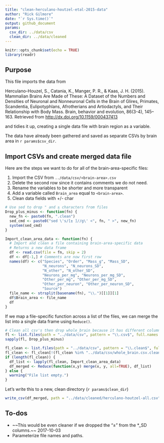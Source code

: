 ```yaml
---
title: "clean-herculano-houtzel-etal-2015-data"
author: "Rick Gilmore"
date: "`r Sys.time()`"
output: github_document
params:
  csv_dir: ../data/csv
  clean_dir: ../data/cleaned
---
```


```r
knitr::opts_chunk$set(echo = TRUE)
library(readr)
```

## Purpose

This file imports the data from 

Herculano-Houzel, S., Catania, K., Manger, P. R., & Kaas, J. H. (2015). Mammalian Brains Are Made of These: A Dataset of the Numbers and Densities of Neuronal and Nonneuronal Cells in the Brain of Glires, Primates, Scandentia, Eulipotyphlans, Afrotherians and Artiodactyls, and Their Relationship with Body Mass. Brain, behavior and evolution, 86(3-4), 145–163. Retrieved from <http://dx.doi.org/10.1159/000437413>

and tidies it up, creating a single data file with brain region as a variable.

The data have already been gathered and saved as separate CSVs by brain area in `r params$csv_dir`.

## Import CSVs and create merged data file

Here are the steps we want to do for all of the brain-area-specific files:

1. Import the CSV from `../data/csv/<brain-area>.csv`
2. Delete the second row since it contains comments we do not need.
3. Rename the variables to be shorter and more transparent
4. Add a variable called `Brain_area` equal to `<brain-area>`.
5. Clean data fields with +/- char

```r
# Use sed to drop " and ± characters from files
Drop_plus_minus <- function(fn) {
  new_fn <- paste0(fn, ".clean")
  sed_cmd <- paste0("sed \'s/[± ]//g\' <", fn, " >", new_fn)
  system(sed_cmd)
}
```

```r
Import_clean_area_data <- function(fn) {
  # Import and clean a file containing brain-area-specific data
  # Returns a new data frame
  df <- read.csv(file = fn, skip = 2)
  df <- df[-1,] # Comments are now first row
  names(df) <- c("Species", "Order", "Mass_g", "Mass_SD", 
                 "N_neurons", "N_neurons_SD",
                 "N_other", "N_other_SD",
                 "Neurons_per_mg", "Neurons_per_mg_SD",
                 "Other_per_mg", "Other_per_mg_SD",
                 "Other_per_neuron", "Other_per_neuron_SD",
                 "Source")
  file_name <- strsplit(basename(fn), "\\.")[[1]][1]
  df$Brain_area <- file_name
  df
}
```

If we map a file-specific function across a list of the files, we can merge the list into a single data frame using `Reduce()`.

```r
# Clean all csv's then drop whole_brain because it has different columns
fl <- list.files(path = "../data/csv", pattern = "\\.csv$", full.names = TRUE)
sapply(fl, Drop_plus_minus)

fl_clean <- list.files(path = "../data/csv", pattern = "\\.clean$", full.names = TRUE)
fl_clean <- fl_clean[!(fl_clean %in% "../data/csv/whole_brain.csv.clean")]
if (length(fl_clean)) {
  df_list <- lapply(fl_clean, Import_clean_area_data)
  df_merged <- Reduce(function(x,y) merge(x, y, all=TRUE), df_list)
} else {
  warning("File list empty.")
}
```

Let's write this to a new, clean directory (`r params$clean_dir`)

```r
write_csv(df_merged, path = "../data/cleaned/herculano-houtzel-all.csv")
```

## To-dos

- ~~This would be even cleaner if we dropped the "± " from the *_SD columns.~~ 2017-10-03
- Parameterize file names and paths.